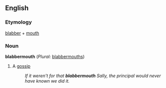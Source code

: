 ==English==

===Etymology===
[[blabber]] + [[mouth]]

===Noun===
'''blabbermouth''' (''Plural:'' [[blabbermouths]])
#A [[gossip]]
#:''If it weren't for that '''blabbermouth''' Sally, the principal would never have known we did it.''